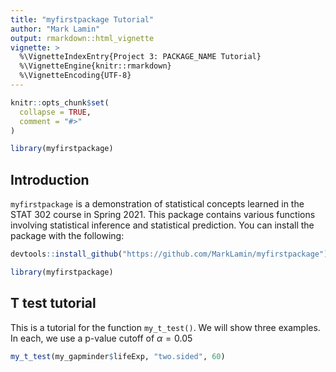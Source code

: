 ```yaml
---
title: "myfirstpackage Tutorial"
author: "Mark Lamin"
output: rmarkdown::html_vignette
vignette: >
  %\VignetteIndexEntry{Project 3: PACKAGE_NAME Tutorial}
  %\VignetteEngine{knitr::rmarkdown}
  %\VignetteEncoding{UTF-8}
---
```


```r
knitr::opts_chunk$set(
  collapse = TRUE,
  comment = "#>"
)
```

```r
library(myfirstpackage)
```
## Introduction
`myfirstpackage` is a demonstration of statistical concepts learned in the STAT 302 course in Spring 2021. This package contains various functions involving statistical inference and statistical prediction. You can install the package with the following:
```r
devtools::install_github("https://github.com/MarkLamin/myfirstpackage")
```
```r
library(myfirstpackage)
```

## T test tutorial
This is a tutorial for the function `my_t_test()`. We will show three examples. In each, we use a p-value cutoff of $\alpha = 0.05$
```r
my_t_test(my_gapminder$lifeExp, "two.sided", 60)
```
